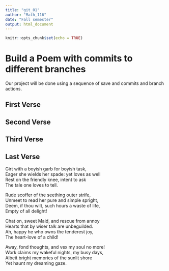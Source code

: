 ```yaml
---
title: "git_01"
author: "Math_116"
date: "Fall semester"
output: html_document
---
```


```r
knitr::opts_chunk$set(echo = TRUE)
```
# Build a Poem with commits to different branches
Our project will be done using a sequence of save and commits and branch actions.
<!-- Do not modify or change any text in "!--" bracketed areas such as this --- these are instructions to
you, if you change any of this the git program will notice it and compromise your git merging strategy !-->

## First Verse 
<!--Put the first five lines of a poem by Lewis Carrol in this section!-->

## Second Verse
<!--Put the first five lines of a poem by Robert Frost here!-->

## Third Verse
<!--Put the first two verses of The Walrus and the Carpenter here!-->

## Last Verse
<!--Put a short poem of your choice 8-20 lines,here!-->
Girt with a boyish garb for boyish task,  
   Eager she wields her spade: yet loves as well  
Rest on the friendly knee, intent to ask  
         The tale one loves to tell.  

Rude scoffer of the seething outer strife,  
   Unmeet to read her pure and simple spright,  
Deem, if thou wilt, such hours a waste of life,  
         Empty of all delight!  

Chat on, sweet Maid, and rescue from annoy  
   Hearts that by wiser talk are unbeguilded.  
Ah, happy he who owns the tenderest joy,  
         The heart-love of a child!  

Away, fond thoughts, and vex my soul no more!  
   Work claims my wakeful nights, my busy days,  
Albeit bright memories of the sunlit shore  
         Yet haunt my dreaming gaze.  

